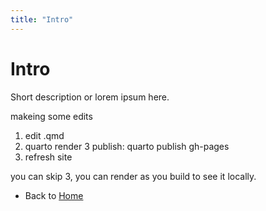 ```yaml
---
title: "Intro"
---
```


# Intro

Short description or lorem ipsum here.

makeing some edits

1. edit .qmd
2. quarto render
3  publish: quarto publish gh-pages
4. refresh site

you can skip 3, you can render as you build to see it locally.

- Back to [Home](index.html)
